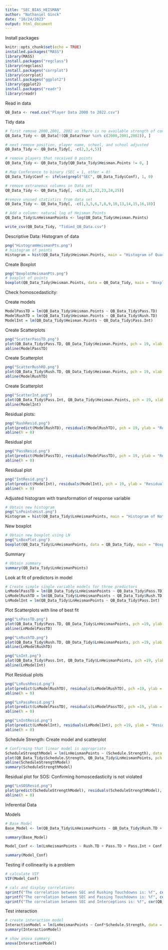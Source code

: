 ---
title: "SEC_BIAS_HEISMAN"
author: "Nathaniel Ginck"
date: "10/24/2023"
output: html_document
---
Install packages
```{r setup, include=FALSE}
knitr::opts_chunk$set(echo = TRUE)
installed.packages("MASS")
library(MASS)
install.packages("regclass")
library(regclass)
install.packages("corrplot")
library(corrplot)
install.packages("ggplot2")
library(ggplot2)
install.packages("readr")
library(readr)
```

Read in data
```{r}
QB_Data <- read.csv("Player Data 2000 to 2022.csv")
```

Tidy data
```{r}
# first remove 2000,2001, 2002 as there is no available strength of conference available
QB_Data_Tidy <- QB_Data[!(QB_Data$Year %in% c(2000,2001,2002)), ]

# next remove position, player name, school, and school adjusted
QB_Data_Tidy <- QB_Data_Tidy[, -c(2,3,4,5)]

# remove players that received 0 points
QB_Data_Tidy <- QB_Data_Tidy[QB_Data_Tidy$Heisman.Points != 0, ]

# Map Conference to binary (SEC = 1, other = 0)
QB_Data_Tidy$Conf <- ifelse(grepl("SEC", QB_Data_Tidy$Conf), 1, 0)

# remove extraneous columns in Data set
QB_Data_Tidy <- QB_Data_Tidy[, -c(20,21,22,23,24,25)]

#remove unused statistics from data set
QB_Data_Tidy <- QB_Data_Tidy[, -c(1,3,5,6,7,8,9,10,13,14,15,16,18)]

# Add a column: natural log of Heisman Points
QB_Data_Tidy$LnHeismanPoints <- log(QB_Data_Tidy$Heisman.Points)

write_csv(QB_Data_Tidy, "Tidied_QB_Data.csv")


```

Descriptive Data:
Histogram of data
```{r}
png("HistogramHeismanPts.png")
# histogram of points
Histogram = hist(QB_Data_Tidy$Heisman.Points, main = "Histogram of Quarterback Heisman Points", xlab = "Quarterback Heisman Points")
```
Create Boxplot
```{r}
png("BoxplotHeismanPts.png")
# boxplot of points
boxplot(QB_Data_Tidy$Heisman.Points, data = QB_Data_Tidy, main = "Boxplot of Quarterback Heisman Points", horizontal = TRUE)
```
Check homoscedasticity:

Create models
```{r}
ModelPassTD = lm(QB_Data_Tidy$Heisman.Points ~ QB_Data_Tidy$Pass.TD)
ModelRushTD = lm(QB_Data_Tidy$Heisman.Points ~ QB_Data_Tidy$Rush.TD)
ModelInt = lm(QB_Data_Tidy$Heisman.Points ~ QB_Data_Tidy$Pass.Int)
```

Create Scatterplots
```{r}
png("ScatterPassTD.png")
plot(QB_Data_Tidy$Pass.TD, QB_Data_Tidy$Heisman.Points, pch = 19, xlab = "Passing Touchdowns", ylab = "Heisman Points")
abline(ModelPassTD)
```
Create Scatterplot
```{r}
png("ScatterRushRD.png")
plot(QB_Data_Tidy$Rush.TD, QB_Data_Tidy$Heisman.Points, pch = 19, xlab = "Rushing Touchdowns", ylab = "Heisman Points")
abline(ModelRushTD)
```
Create Scatterplot
```{r}
png("ScatterInt.png")
plot(QB_Data_Tidy$Pass.Int, QB_Data_Tidy$Heisman.Points, pch = 19, xlab = "Interceptions", ylab = "Heisman Points")
abline(ModelInt)
```


Residual plots:
```{r}
png("RushResid.png")
plot(predict(ModelRushTD), residuals(ModelRushTD), pch = 19, ylab = "Residuals", xlab = "Rushing Touchdowns")
abline(h = 0)
```

Residual plot
```{r}
png("PassResid.png")
plot(predict(ModelPassTD), residuals(ModelPassTD), pch = 19, ylab = "Residuals", xlab = "Passing Touchdowns")
abline(h = 0)

```

Residual plot
```{r}
png("IntResid.png")
plot(predict(ModelInt), residuals(ModelInt), pch = 19, ylab = "Residuals", xlab = "Interceptions")
abline(h = 0)
```


Adjusted histogram with transformation of response variable
```{r}
# Obtain new histogram
png("LnPointsHist.png")
Histogram = hist(QB_Data_Tidy$LnHeismanPoints, main = "Histogram of Natural Log of Quarterback Heisman Points", xlab = "Natural Log of Quarterback Heisman Points")

```

New boxplot
```{r}
# Obtain new boxplot using LN
png("LnBoxPlot.png")
boxplot(QB_Data_Tidy$LnHeismanPoints, data = QB_Data_Tidy, main = "Boxplot of Natural Log of Quarterback Heisman Points", horizontal = TRUE)

```

Summary
```{r}
# Obtain summary
summary(QB_Data_Tidy$LnHeismanPoints)
```

Look at fit of predictors in model
```{r}
# Create simple single variable models for three predictors
LnModelPassTD = lm(QB_Data_Tidy$LnHeismanPoints ~ QB_Data_Tidy$Pass.TD)
LnModelRushTD = lm(QB_Data_Tidy$LnHeismanPoints ~ QB_Data_Tidy$Rush.TD)
LnModelInt = lm(QB_Data_Tidy$LnHeismanPoints ~ QB_Data_Tidy$Pass.Int)
```

Plot Scatterplots with line of best fit
```{r}
png("LnPassTD.png")
plot(QB_Data_Tidy$Pass.TD, QB_Data_Tidy$LnHeismanPoints, pch =19, ylab = "Natural Log of Heisman Points", xlab = "Passing Touchdowns")
abline(LnModelPassTD)
```
```{r}
png("LnRushTD.png")
plot(QB_Data_Tidy$Rush.TD, QB_Data_Tidy$LnHeismanPoints, pch =19, ylab = "Natural Log of Heisman Points", xlab = "Rushing Touchdowns")
abline(LnModelRushTD)
```
```{r}
png("LnInt.png")
plot(QB_Data_Tidy$Pass.Int, QB_Data_Tidy$LnHeismanPoints, pch =19, ylab = "Natural Log of Heisman Points", xlab = "Interceptions")
abline(LnModelInt)
```

Plot Residual plots
```{r}
png("LnRushResid.png")
plot(predict(LnModelRushTD), residuals(LnModelRushTD), pch =19, ylab = "Residuals", xlab = "Rushing Touchdowns")
abline(h = 0)
```
```{r}
png("LnPassResid.png")
plot(predict(LnModelPassTD), residuals(LnModelPassTD), pch =19, ylab = "Residuals", xlab = "Passing Touchdowns")
abline(h = 0)
```
```{r}
png("LnIntResid.png")
plot(predict(LnModelInt), residuals(LnModelInt), pch =19, ylab = "Residuals", xlab = "Interceptions")
abline(h = 0)
```

Schedule Strength:
Create model and scatterplot
```{r}
# Confirming that linear model is appropriate
ScheduleStrengthModel = lm(LnHeismanPoints ~ (Schedule.Strength), data = QB_Data_Tidy)
plot(QB_Data_Tidy$Schedule.Strength, QB_Data_Tidy$LnHeismanPoints, pch = 19, xlab = "Schedule Strength", ylab = "Natural Log of Heisman Points")
abline(ScheduleStrengthModel)
summary(ScheduleStrengthModel)

```
Residual plot for SOS:
Confirming homoscedasticity is not violated
```{r}
png("LnSOSResid.png")
plot(predict(ScheduleStrengthModel), residuals(ScheduleStrengthModel), pch =19, ylab = "Residuals", xlab = "Schedule Strength")
abline(h = 0)

```


Inferential Data

Models
```{r}
# Base Model
Base_Model <- lm(QB_Data_Tidy$LnHeismanPoints ~ QB_Data_Tidy$Rush.TD + QB_Data_Tidy$Pass.TD + QB_Data_Tidy$Pass.Int)

summary(Base_Model)

Model_Conf <- lm(LnHeismanPoints ~ Rush.TD + Pass.TD + Pass.Int + Conf, data = QB_Data_Tidy)

summary(Model_Conf)
```
Testing if collinearity is a problem
```{r}
# calculate VIF
VIF(Model_Conf)

# calc and display correlations
sprintf("The correlation between SEC and Rushing Touchdowns is: %f", cor(QB_Data_Tidy$Conf, QB_Data_Tidy$Rush.TD))
sprintf("The correlation between SEC and Passing Touchdowns is: %f", cor(QB_Data_Tidy$Conf, QB_Data_Tidy$Pass.TD))
sprintf("The correlation between SEC and Interceptions is: %f", cor(QB_Data_Tidy$Conf, QB_Data_Tidy$Pass.Int))
```

Test interaction
```{r}
# create interaction model
InteractionModel = lm(LnHeismanPoints ~ Conf*Schedule.Strength, data = QB_Data_Tidy)
summary(InteractionModel)

# show anova summary
anova(InteractionModel)

```

